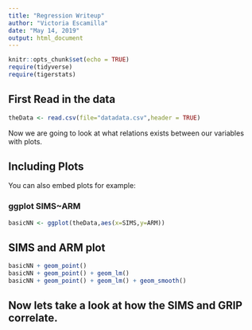```yaml
---
title: "Regression Writeup"
author: "Victoria Escamilla"
date: "May 14, 2019"
output: html_document
---
```

```r
knitr::opts_chunk$set(echo = TRUE)
require(tidyverse)
require(tigerstats)
```

## First Read in the data

```r
theData <- read.csv(file="datadata.csv",header = TRUE)
```

Now we are going to look at what relations exists between our variables with plots.

## Including Plots

You can also embed plots for example:

### ggplot SIMS~ARM
```r
basicNN <- ggplot(theData,aes(x=SIMS,y=ARM))
```
## SIMS and ARM plot
```r
basicNN + geom_point()
basicNN + geom_point() + geom_lm()
basicNN + geom_point() + geom_lm() + geom_smooth()
```
## Now lets take a look at how the SIMS and GRIP correlate.




